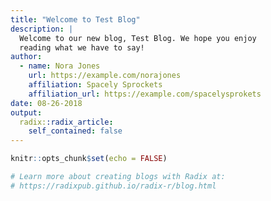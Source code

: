 ```yaml
---
title: "Welcome to Test Blog"
description: |
  Welcome to our new blog, Test Blog. We hope you enjoy 
  reading what we have to say!
author:
  - name: Nora Jones 
    url: https://example.com/norajones
    affiliation: Spacely Sprockets
    affiliation_url: https://example.com/spacelysprokets
date: 08-26-2018
output:
  radix::radix_article:
    self_contained: false
---
```


```r
knitr::opts_chunk$set(echo = FALSE)

# Learn more about creating blogs with Radix at:
# https://radixpub.github.io/radix-r/blog.html

```



